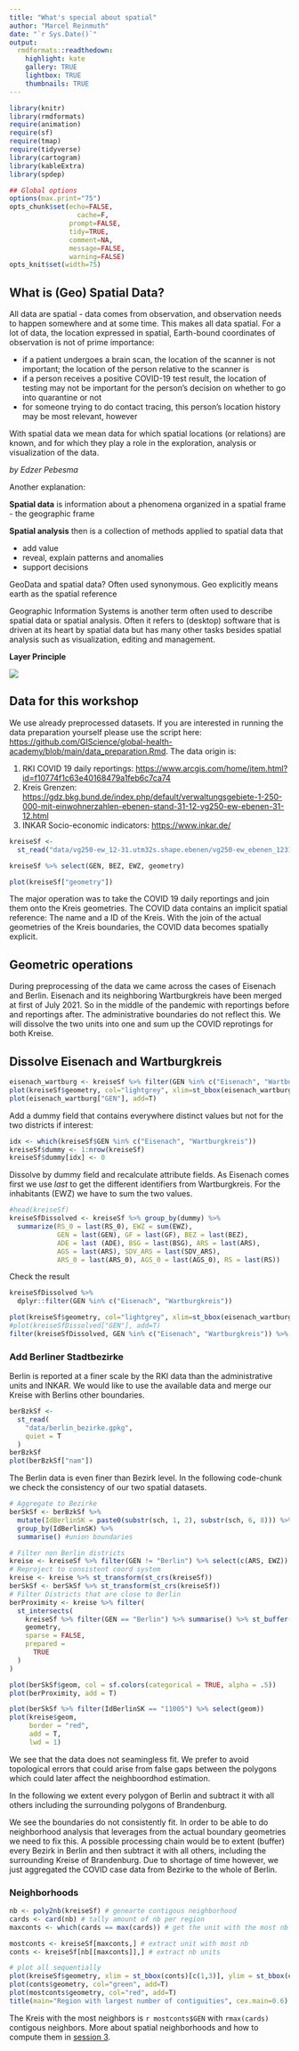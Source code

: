 ```yaml
---
title: "What's special about spatial"
author: "Marcel Reinmuth"
date: "`r Sys.Date()`"
output:
  rmdformats::readthedown:
    highlight: kate
    gallery: TRUE
    lightbox: TRUE
    thumbnails: TRUE
---
```

```r
library(knitr)
library(rmdformats)
require(animation)
require(sf)
require(tmap)
require(tidyverse)
library(cartogram)
library(kableExtra)
library(spdep)

## Global options
options(max.print="75")
opts_chunk$set(echo=FALSE,
	             cache=F,
               prompt=FALSE,
               tidy=TRUE,
               comment=NA,
               message=FALSE,
               warning=FALSE)
opts_knit$set(width=75)
```
## What is (Geo) Spatial Data?

All data are spatial - data comes from observation, and observation needs to happen somewhere and at some time. This makes all data spatial. For a lot of data, the location expressed in spatial, Earth-bound coordinates of observation is not of prime importance:

  * if a patient undergoes a brain scan, the location of the scanner is not important; the location of the person relative to the scanner is
  *  if a person receives a positive COVID-19 test result, the location of testing may not be important for the person’s decision on whether to go into quarantine or not
  * for someone trying to do contact tracing, this person’s location history may be most relevant, however

With spatial data we mean data for which spatial locations (or relations) are known, and for which they play a role in the exploration, analysis or visualization of the data.

_by Edzer Pebesma_

Another explanation:

**Spatial data** is information about a phenomena organized in a spatial frame - the geographic frame

**Spatial analysis** then is a collection of methods applied to spatial data that

* add value
* reveal, explain patterns and anomalies
* support decisions

GeoData and spatial data? Often used synonymous. Geo explicitly means earth as the spatial reference

Geographic Information Systems is another term often used to describe spatial data or spatial analysis.
Often it refers to (desktop) software that is driven at its heart by spatial data but has many other tasks besides spatial analysis such as visualization, editing and management.

**Layer Principle**


![](https://heibox.uni-heidelberg.de/f/6311075c02424d50bc7d/?dl=1)

## Data for this workshop

We use already preprocessed datasets. If you are interested in running the data preparation yourself please use the script here: [https://github.com/GIScience/global-health-academy/blob/main/data_preparation.Rmd](https://github.com/GIScience/global-health-academy/blob/main/data_preparation.Rmd). 
The data origin is:

1. RKI COVID 19 daily reportings: [https://www.arcgis.com/home/item.html?id=f10774f1c63e40168479a1feb6c7ca74](https://www.arcgis.com/home/item.html?id=f10774f1c63e40168479a1feb6c7ca74)
2. Kreis Grenzen: [https://gdz.bkg.bund.de/index.php/default/verwaltungsgebiete-1-250-000-mit-einwohnerzahlen-ebenen-stand-31-12-vg250-ew-ebenen-31-12.html](https://gdz.bkg.bund.de/index.php/default/verwaltungsgebiete-1-250-000-mit-einwohnerzahlen-ebenen-stand-31-12-vg250-ew-ebenen-31-12.html)
3. INKAR Socio-economic indicators: [https://www.inkar.de/](https://www.inkar.de/)



```r
kreiseSf <-
  st_read("data/vg250-ew_12-31.utm32s.shape.ebenen/vg250-ew_ebenen_1231/VG250_KRS.shp", quiet=T)

kreiseSf %>% select(GEN, BEZ, EWZ, geometry)

plot(kreiseSf["geometry"])
```

The major operation was to take the COVID 19 daily reportings and join them onto the Kreis geometries. 
The COVID data contains an implicit spatial reference: The name and a ID of the Kreis. With the join of the actual geometries of the Kreis boundaries, the COVID data becomes spatially explicit.

## Geometric operations

During preprocessing of the data we came across the cases of Eisenach and Berlin. Eisenach and its neighboring Wartburgkreis have been merged at first of July 2021. So in the middle of the pandemic with reportings before and reportings after. The administrative boundaries do not reflect this. We will dissolve the two units into one and sum up the COVID reprotings for both Kreise.

## Dissolve Eisenach and Wartburgkreis

```r
eisenach_wartburg <- kreiseSf %>% filter(GEN %in% c("Eisenach", "Wartburgkreis"))
plot(kreiseSf$geometry, col="lightgrey", xlim=st_bbox(eisenach_wartburg)[c(1,3)], ylim=st_bbox(eisenach_wartburg)[c(2,4)])
plot(eisenach_wartburg["GEN"], add=T)
```

Add a dummy field that contains everywhere distinct values but not for the two districts if interest:

```r
idx <- which(kreiseSf$GEN %in% c("Eisenach", "Wartburgkreis"))
kreiseSf$dummy <- 1:nrow(kreiseSf)
kreiseSf$dummy[idx] <- 0
```

Dissolve by dummy field and recalculate attribute fields. As Eisenach comes first we use *last* to get the different identifiers from Wartburgkreis. For the inhabitants (EWZ) we have to sum the two values.

```r
#head(kreiseSf)
kreiseSfDissolved <- kreiseSf %>% group_by(dummy) %>% 
  summarize(RS_0 = last(RS_0), EWZ = sum(EWZ), 
            GEN = last(GEN), GF = last(GF), BEZ = last(BEZ),
            ADE = last (ADE), BSG = last(BSG), ARS = last(ARS),
            AGS = last(ARS), SDV_ARS = last(SDV_ARS),
            ARS_0 = last(ARS_0), AGS_0 = last(AGS_0), RS = last(RS))
```

Check the result

```r
kreiseSfDissolved %>% 
  dplyr::filter(GEN %in% c("Eisenach", "Wartburgkreis"))

plot(kreiseSf$geometry, col="lightgrey", xlim=st_bbox(eisenach_wartburg)[c(1,3)], ylim=st_bbox(eisenach_wartburg)[c(2,4)])
#plot(kreiseSfDissolved["GEN"], add=T)
filter(kreiseSfDissolved, GEN %in% c("Eisenach", "Wartburgkreis")) %>% select(GEN) %>% plot(add=T)

```

### Add Berliner Stadtbezirke

Berlin is reported at a finer scale by the RKI data than the administrative units and INKAR. We would like to use the available data and merge our Kreise with Berlins other boundaries.

```r
berBzkSf <-
  st_read(
    "data/berlin_bezirke.gpkg",
    quiet = T
  )
berBzkSf
plot(berBzkSf["nam"])
```


The Berlin data is even finer than Bezirk level. In the following code-chunk we check the consistency of our two spatial datasets.


```r
# Aggregate to Bezirke
berSkSf <- berBzkSf %>%
  mutate(IdBerlinSK = paste0(substr(sch, 1, 2), substr(sch, 6, 8))) %>%
  group_by(IdBerlinSK) %>%
  summarise() #union boundaries

# Filter non Berlin districts
kreise <- kreiseSf %>% filter(GEN != "Berlin") %>% select(c(ARS, EWZ))
# Reproject to consistent coord system
kreise <- kreise %>% st_transform(st_crs(kreiseSf))
berSkSf <- berSkSf %>% st_transform(st_crs(kreiseSf))
# Filter Districts that are close to Berlin
berProximity <- kreise %>% filter(
  st_intersects(
    kreiseSf %>% filter(GEN == "Berlin") %>% summarise() %>% st_buffer(500),
    geometry,
    sparse = FALSE,
    prepared =
      TRUE
  )
)

plot(berSkSf$geom, col = sf.colors(categorical = TRUE, alpha = .5))
plot(berProximity, add = T)

plot(berSkSf %>% filter(IdBerlinSK == "11005") %>% select(geom))
plot(kreise$geom,
     border = "red",
     add = T,
     lwd = 1)
```

We see that the data does not seamingless fit. We prefer to avoid topological errors that could arise from false gaps between the polygons which could later affect the neighboordhod estimation. 

In the following we extent every polygon of Berlin and subtract it with all others including the surrounding polygons of Brandenburg.

We see the boundaries do not consistently fit. In order to be able to do neighborhood analysis that leverages from the actual boundary geometries we need to fix this. A possible processing chain would be to extent (buffer) every Bezirk in Berlin and then subtract it with all others, including the surrounding Kreise of Brandenburg. Due to shortage of time however, we just aggregated the COVID case data from Bezirke to the whole of Berlin.

### Neighborhoods

```r

nb <- poly2nb(kreiseSf) # genearte contigous neighborhood
cards <- card(nb) # tally amount of nb per region
maxconts <- which(cards == max(cards)) # get the unit with the most nb

mostconts <- kreiseSf[maxconts,] # extract unit with most nb
conts <- kreiseSf[nb[[maxconts]],] # extract nb units

# plot all sequentially
plot(kreiseSf$geometry, xlim = st_bbox(conts)[c(1,3)], ylim = st_bbox(conts)[c(2,4)])
plot(conts$geometry, col="green", add=T)
plot(mostconts$geometry, col="red", add=T)
title(main="Region with largest number of contiguities", cex.main=0.6)
```


The Kreis with the most neighbors is `r mostconts$GEN` with `rmax(cards)` contigous neighbors. More about spatial neighborhoods and how to compute them in [session 3](https://giscience.github.io/global-health-academy/03neighborsAndAutocorrelation.html). 



